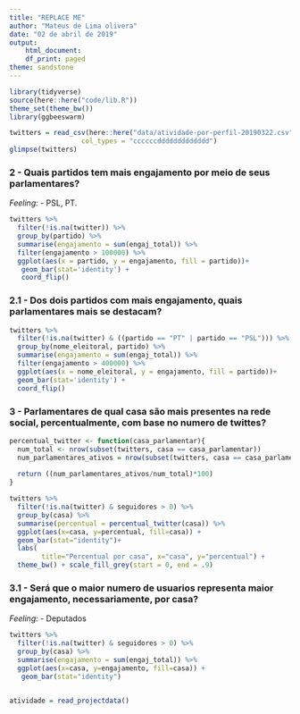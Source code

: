 ```yaml
---
title: "REPLACE ME"
author: "Mateus de Lima olivera"
date: "02 de abril de 2019"
output:
    html_document:
    df_print: paged
theme: sandstone
---
```


```r
library(tidyverse)
source(here::here("code/lib.R"))
theme_set(theme_bw())
library(ggbeeswarm)

```


```r
twitters = read_csv(here::here("data/atividade-por-perfil-20190322.csv"), 
                  col_types = "ccccccddddddddddddd")
glimpse(twitters)
```


### 2 - Quais partidos tem mais engajamento por meio de seus parlamentares? 
*Feeling:* - PSL, PT.

```r
twitters %>%
  filter(!is.na(twitter)) %>%
  group_by(partido) %>%
  summarise(engajamento = sum(engaj_total)) %>%
  filter(engajamento > 100000) %>%
  ggplot(aes(x = partido, y = engajamento, fill = partido))+
   geom_bar(stat='identity') +
   coord_flip()
```
### 2.1 - Dos dois partidos com mais engajamento, quais parlamentares mais se destacam? 

```r
twitters %>%
  filter(!is.na(twitter) & ((partido == "PT" | partido == "PSL"))) %>%
  group_by(nome_eleitoral, partido) %>%
  summarise(engajamento = sum(engaj_total)) %>%
  filter(engajamento > 400000) %>%
  ggplot(aes(x = nome_eleitoral, y = engajamento, fill = partido))+
  geom_bar(stat='identity') + 
  coord_flip()
```






### 3 - Parlamentares de qual casa são mais presentes na rede social, percentualmente, com base no numero de twittes?  

```r
percentual_twitter <- function(casa_parlamentar){
  num_total <- nrow(subset(twitters, casa == casa_parlamentar))
  num_parlamentares_ativos = nrow(subset(twitters, casa == casa_parlamentar & !is.na(twitter)))
  
  return ((num_parlamentares_ativos/num_total)*100)
}

twitters %>%
  filter(!is.na(twitter) & seguidores > 0) %>%
  group_by(casa) %>%
  summarise(percentual = percentual_twitter(casa)) %>%
  ggplot(aes(x=casa, y=percentual, fill=casa)) + 
  geom_bar(stat="identity")+
  labs(
        title="Percentual por casa", x="casa", y="percentual") +
  theme_bw() + scale_fill_grey(start = 0, end = .9)
```

### 3.1 -  Será que o maior numero de usuarios representa maior engajamento, necessariamente, por casa?
*Feeling:* - Deputados

```r
twitters %>%
  filter(!is.na(twitter) & seguidores > 0) %>%
  group_by(casa) %>%
  summarise(engajamento = sum(engaj_total)) %>%
  ggplot(aes(x=casa, y=engajamento, fill=casa)) +
   geom_bar(stat="identity")
  
```


```r
atividade = read_projectdata()
```
